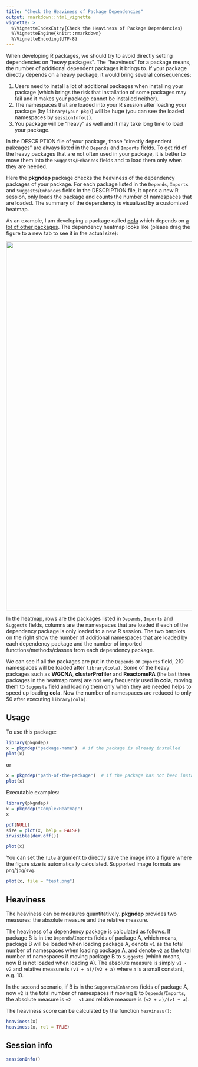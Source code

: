 ```yaml
---
title: "Check the Heaviness of Package Dependencies"
output: rmarkdown::html_vignette
vignette: >
  %\VignetteIndexEntry{Check the Heaviness of Package Dependencies}
  %\VignetteEngine{knitr::rmarkdown}
  %\VignetteEncoding{UTF-8}
---
```



When developing R packages, we should try to avoid directly setting
dependencies on "heavy packages". The "heaviness" for a package means, the
number of additional dependent packages it brings to. If your package directly depends
on a heavy package, it would bring several consequences:

1. Users need to install a lot of additional packages when installing your
   package (which brings the risk that installation of some packages
   may fail and it makes your package cannot be installed neither). 
2. The namespaces that are loaded into your R session after loading your package (by
   `library(your-pkg)`) will be huge (you can see the loaded namespaces by `sessionInfo()`).
3. You package will be "heavy" as well and it may take long time to load your package.

In the DESCRIPTION file of your package, those "directly dependent pakcages"
are always listed in the `Depends` and `Imports` fields. To get rid of the heavy
packages that are not often used in your package, it is better to move them
into the `Suggests`/`Enhances` fields and to load them only when they are needed.

Here the **pkgndep** package checks the heaviness of the dependency packages of your
package. For each package listed in the `Depends`, `Imports` and
`Suggests`/`Enhances` fields in the DESCRIPTION file, it opens a new R session, only loads the
package and counts the number of namespaces that are loaded. The summary of
the dependency is visualized by a customized heatmap.

As an example, I am developing a package called
[**cola**](https://github.com/jokergoo/cola/) which depends on [a lot of other
packages](https://github.com/jokergoo/ComplexHeatmap/blob/master/DESCRIPTION).
The dependency heatmap looks like (please drag the figure to a new tab to see it in the actual size):

<p><img src='cola.png' width="1000px" /></p>

In the heatmap, rows are the packages listed in `Depends`, `Imports` and `Suggests` fields,
columns are the namespaces that are loaded if each of the dependency package is only loaded to a new R session.
The two barplots on the right show the number of additional namespaces that are loaded by each dependency package
and the number of imported functions/methods/classes from each dependency package.

We can see if all the packages are put in the `Depends` or `Imports` field, 210 namespaces
will be loaded after `library(cola)`. Some of the heavy packages such as
**WGCNA**, **clusterProfiler** and **ReactomePA** (the last three packages in the heatmap rows) are not very frequently used in **cola**,
moving them to `Suggests` field and loading them only when they are needed
helps to speed up loading **cola**. Now the number of namespaces are reduced
to only 50 after executing `library(cola)`.

## Usage

To use this package:

```r
library(pkgndep)
x = pkgndep("package-name")  # if the package is already installed
plot(x)
```

or

```r
x = pkgndep("path-of-the-package")  # if the package has not been installed yet
plot(x)
```

Executable examples:

```r
library(pkgndep)
x = pkgndep("ComplexHeatmap")
x
```

```r
pdf(NULL)
size = plot(x, help = FALSE)
invisible(dev.off())
```

```r
plot(x)
```

You can set the `file` argument to directly save the image into a figure where the figure
size is automatically calculated. Supported image formats are `png`/`jpg`/`svg`.

```r
plot(x, file = "test.png")
```

## Heaviness

The heaviness can be measures quantitatively. **pkgndep** provides two measures: the absolute
measure and the relative measure.

The heaviness of a dependency package is calculated as follows. If package B
is in the `Depends`/`Imports` fields of package A, which means, package B will
be loaded when loading package A, denote `v1` as the total number of namespaces when
loading package A, and denote `v2` as the total number of namespaces if moving package
B to `Suggests` (which means, now B is not loaded when loading A). The
absolute measure is simply `v1 - v2` and relative measure is `(v1 + a)/(v2 + a)` where `a` is a small constant, e.g. 10.

In the second scenario, if B is in the `Suggests`/`Enhances` fields of package
A, now `v2` is the total number of namespaces if moving B to `Depends`/`Imports`,
the absolute measure is `v2 - v1` and relative measure is `(v2 + a)/(v1 + a)`.

The heaviness score can be calculated by the function `heaviness()`:

```r
heaviness(x)
heaviness(x, rel = TRUE)
```

## Session info

```r
sessionInfo()
```
